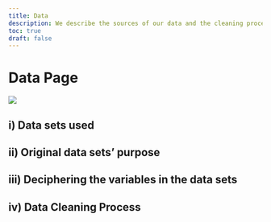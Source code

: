 ```yaml
---
title: Data
description: We describe the sources of our data and the cleaning process.
toc: true
draft: false
---
```


# **Data Page** 

![](images/dataclean.jpg)

## **i) Data sets used** 

## **ii) Original data sets' purpose** 

## iii) Deciphering the variables in the data sets

## iv) Data Cleaning Process

##  
